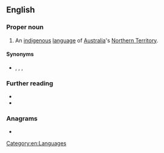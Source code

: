 ==English==

===Proper noun===
{{en-proper noun}}

# An [[indigenous]] [[language]] of [[Australia]]'s [[Northern Territory]].

====Synonyms====
* {{l|en|Amurdak}}, {{l|en|Amurag}}, {{l|en|Amarag}}, {{l|en|Wureidbug}}

===Further reading===
* {{ISO 639|ref=1|3=amg}}
* {{ethnologue|amg}}

===Anagrams===
* {{anagrams|en|a=aadgmru|Madruga}}

[[Category:en:Languages]]